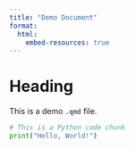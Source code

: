 ```yaml
---
title: "Demo Document"
format: 
  html:
    embed-resources: true
---
```


# Heading

This is a demo `.qmd` file.

```python
# This is a Python code chunk
print("Hello, World!")
```